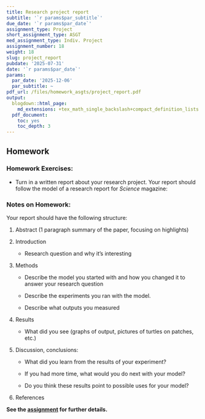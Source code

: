 ---
title: Research project report
subtitle: '`r params$par_subtitle`'
due_date: '`r params$par_date`'
assignment_type: Project
short_assignment_type: ASGT
med_assignment_type: Indiv. Project
assignment_number: 18
weight: 18
slug: project_report
pubdate: '2025-07-31'
date: '`r params$par_date`'
params:
  par_date: '2025-12-06'
  par_subtitle: ~
pdf_url: /files/homework_asgts/project_report.pdf
output:
  blogdown::html_page:
    md_extensions: +tex_math_single_backslash+compact_definition_lists
  pdf_document:
    toc: yes
    toc_depth: 3
---
## Homework

### Homework Exercises:



* Turn in a written report about your research project. Your report should follow the model of a research report for _Science_ magazine:

### Notes on Homework:


Your report should have the following structure:

#. Abstract (1 paragraph summary of the paper, focusing on highlights)
#. Introduction
   * Research question and why it’s interesting
#. Methods
   * Describe the model you started with and how you changed it to answer your research question
   * Describe the experiments you ran with the model.
   * Describe what outputs you measured
#. Results
   * What did you see (graphs of output, pictures of turtles on patches, etc.)
#. Discussion, conclusions:
   * What did you learn from the results of your experiment?
   * If you had more time, what would you do next with your model?
   * Do you think these results point to possible uses for your model?
#. References

**See the [assignment](/assignment/ResearchProjectAssignment.pdf) for further details.**